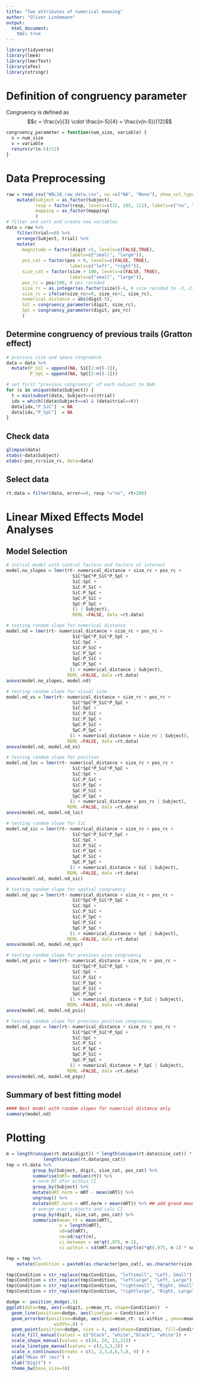 ```yaml
---
title: "Two attributes of numerical meaning"
author: "Oliver Lindemann"
output:
  html_document:
    toc: true
---
```


```r
library(tidyverse)
library(lme4)
library(lmerTest)
library(afex)
library(stringr)
```

# Definition of congruency parameter

Congruency is defined as $$c =  \frac{v}{3}  \cdot \frac{n-5}{4} = \frac{v(n-5)}{12}$$

```r
congruency_parameter = function(num_size, variable) {
  n = num_size
  v = variable
  return(v*(n-5)/12)
}
```

# Data Preprocessing

```r
raw = read_csv("WBL16_raw_data.csv", na =c("NA", "None"), show_col_types = FALSE) %>%
    mutate(Subject = as_factor(Subject),
           resp = factor(resp, levels=c(32, 105, 111), labels=c("no", "ti", "to")), 
           mapping = as_factor(mapping)
           )
# filter and sort and create new variables
data = raw %>%
    filter(trial>=0) %>%
    arrange(Subject, trial) %>%
    mutate(
      magnitude = factor(digit >5, levels=c(FALSE,TRUE),
                        labels=c("small", "large")),
      pos_cat = factor(pos > 0, levels=c(FALSE, TRUE),
                        labels=c("left", "right")),
      size_cat = factor(size > 100, levels=c(FALSE, TRUE),
                        labels=c("small", "large")),
      pos_rc = pos/100, # pos recoded
      size_rc = as.integer(as.factor(size))-4, # size recoded to -3,-2,-1,1,2,3
      size_rc = ifelse(size_rc>=0, size_rc+1, size_rc),
      numerical_distance = abs(digit-5),
      SiC = congruency_parameter(digit, size_rc),
      SpC = congruency_parameter(digit, pos_rc)
      )
```

## Determine congruency of previous trails (Gratton effect)

```r
# previous size and space congruence
data = data %>% 
  mutate(P_SiC = append(NA, SiC[2:n()-1]),
         P_SpC = append(NA, SpC[2:n()-1]))

# set first "previous congruency" of each subject to NaN
for (x in unique(data$Subject)) {
  t = min(subset(data, Subject==x)$trial)
  idx = which((data$Subject==x) & (data$trial==t))
  data[idx,"P_SiC"]  = NA
  data[idx,"P_SpC"]  = NA
}
```

## Check data

```r
glimpse(data)
xtabs(~data$Subject)
xtabs(~pos_rc+size_rc, data=data)
```

## Select data

```r
rt.data = filter(data, error==0, resp !="no", rt>200)
```

# Linear Mixed Effects Model Analyses

## Model Selection

```r
# initial model with control factors and factors of interest
model.no_slopes = lmer(rt~ numerical_distance + size_rc + pos_rc +
                         SiC*SpC*P_SiC*P_SpC +
                         SiC:SpC +
                         SiC:P_SiC +
                         SiC:P_SpC +
                         SpC:P_SiC +
                         SpC:P_SpC +
                         (1 | Subject),  
                         REML =FALSE, data =rt.data)

# testing random slope for numerical distance
model.nd = lmer(rt~ numerical_distance + size_rc + pos_rc +
                         SiC*SpC*P_SiC*P_SpC +
                         SiC:SpC +
                         SiC:P_SiC +
                         SiC:P_SpC +
                         SpC:P_SiC +
                         SpC:P_SpC +
                        (1 + numerical_distance | Subject),  
                       REML =FALSE, data =rt.data)
anova(model.no_slopes, model.nd)

# testing random slope for visual size
model.nd_vs = lmer(rt~ numerical_distance + size_rc + pos_rc +
                         SiC*SpC*P_SiC*P_SpC +
                         SiC:SpC +
                         SiC:P_SiC +
                         SiC:P_SpC +
                         SpC:P_SiC +
                         SpC:P_SpC +
                        (1 + numerical_distance + size_rc | Subject),  
                       REML =FALSE, data =rt.data)
anova(model.nd, model.nd_vs)

# testing random slope for position
model.nd_loc = lmer(rt~ numerical_distance + size_rc + pos_rc +
                         SiC*SpC*P_SiC*P_SpC +
                         SiC:SpC +
                         SiC:P_SiC +
                         SiC:P_SpC +
                         SpC:P_SiC +
                         SpC:P_SpC +
                        (1 + numerical_distance + pos_rc | Subject),  
                       REML =FALSE, data =rt.data)
anova(model.nd, model.nd_loc)

# testing random slope for SiC
model.nd_sic = lmer(rt~ numerical_distance + size_rc + pos_rc +
                         SiC*SpC*P_SiC*P_SpC +
                         SiC:SpC +
                         SiC:P_SiC +
                         SiC:P_SpC +
                         SpC:P_SiC +
                         SpC:P_SpC +
                        (1 + numerical_distance + SiC | Subject),  
                       REML =FALSE, data =rt.data)
anova(model.nd, model.nd_sic)

# testing random slope for spatial congruency
model.nd_spc = lmer(rt~ numerical_distance + size_rc + pos_rc +
                         SiC*SpC*P_SiC*P_SpC +
                         SiC:SpC +
                         SiC:P_SiC +
                         SiC:P_SpC +
                         SpC:P_SiC +
                         SpC:P_SpC +
                        (1 + numerical_distance + SpC | Subject),  
                       REML =FALSE, data =rt.data)
anova(model.nd, model.nd_spc)

# testing random slope for previous size congruency
model.nd_psic = lmer(rt~ numerical_distance + size_rc + pos_rc +
                         SiC*SpC*P_SiC*P_SpC +
                         SiC:SpC +
                         SiC:P_SiC +
                         SiC:P_SpC +
                         SpC:P_SiC +
                         SpC:P_SpC +
                        (1 + numerical_distance + P_SiC | Subject),  
                       REML =FALSE, data =rt.data)
anova(model.nd, model.nd_psic)

# testing random slope for previous position congruency
model.nd_pspc = lmer(rt~ numerical_distance + size_rc + pos_rc +
                         SiC*SpC*P_SiC*P_SpC +
                         SiC:SpC +
                         SiC:P_SiC +
                         SiC:P_SpC +
                         SpC:P_SiC +
                         SpC:P_SpC +
                        (1 + numerical_distance + P_SpC | Subject),  
                       REML =FALSE, data =rt.data)
anova(model.nd, model.nd_pspc)
```

## Summary of best fitting model
```r
#### Best model with random slopes for numerical distance only 
summary(model.nd)
```

# Plotting

```r
m = length(unique(rt.data$digit)) * length(unique(rt.data$size_cat)) *
              length(unique(rt.data$pos_cat))
tmp = rt.data %>%
          group_by(Subject, digit, size_cat, pos_cat) %>%
          summarise(mRT= median(rt)) %>%
          # norm RT dfor within CI
          group_by(Subject) %>%
          mutate(mRT.norm = mRT - mean(mRT)) %>%
          ungroup() %>%
          mutate(mRT.norm = mRT.norm + mean(mRT)) %>% ## add grand mean
          # averge over subjects and calc CI  
          group_by(digit, size_cat, pos_cat) %>%
          summarize(mean_rt = mean(mRT),
                    n = length(mRT),
                    sd=sd(mRT),
                    se=sd/sqrt(n),
                    ci.between = se*qt(.975, n-1),
                    ci.within = sd(mRT.norm)/sqrt(n)*qt(.975, n-1) * sqrt(m/(m-1)))  

tmp = tmp %>%
    mutate(Condition = paste0(as.character(pos_cat), as.character(size_cat)))

tmp$Condition = str_replace(tmp$Condition, "leftsmall", "Left, Small")
tmp$Condition = str_replace(tmp$Condition, "leftlarge", "Left, Large")
tmp$Condition = str_replace(tmp$Condition, "rightsmall", "Right, Small")
tmp$Condition = str_replace(tmp$Condition, "rightlarge", "Right, Large")

dodge <- position_dodge(.5)
ggplot(data=tmp, aes(x=digit, y=mean_rt, shape=Condition))  +
  geom_line(position=dodge, aes(linetype = Condition)) +
  geom_errorbar(position=dodge, aes(ymin=mean_rt- ci.within , ymax=mean_rt+ ci.within ),
                  width=.8) +
  geom_point(position=dodge, size = 4, aes(shape=Condition, fill=Condition)) +
  scale_fill_manual(values = c("black", "white","black", "white")) +   
  scale_shape_manual(values = c(24, 24, 21,21)) +   
  scale_linetype_manual(values = c(3,3,3,3)) +   
  scale_x_continuous(breaks = c(1, 2,3,4,6,7,8, 9) ) +
  ylab("Mean RT (ms)") +
  xlab("Digit") +
  theme_bw(base_size=18)
```

